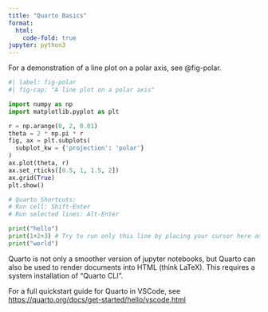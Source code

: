 ```yaml
---
title: "Quarto Basics"
format:
  html:
    code-fold: true
jupyter: python3
---
```


For a demonstration of a line plot on a polar axis, see @fig-polar.

```python
#| label: fig-polar
#| fig-cap: "A line plot on a polar axis"

import numpy as np
import matplotlib.pyplot as plt

r = np.arange(0, 2, 0.01)
theta = 2 * np.pi * r
fig, ax = plt.subplots(
  subplot_kw = {'projection': 'polar'}
)
ax.plot(theta, r)
ax.set_rticks([0.5, 1, 1.5, 2])
ax.grid(True)
plt.show()

# Quarto Shortcuts:
# Run cell: Shift-Enter
# Run selected lines: Alt-Enter

print("hello")
print(1+2+3) # Try to run only this line by placing your cursor here and doing Alt-Enter
print("world")

```

Quarto is not only a smoother version of jupyter notebooks, but Quarto can also be used to render documents into HTML (think LaTeX). This requires a system installation of "Quarto CLI".

For a full quickstart guide for Quarto in VSCode, see <https://quarto.org/docs/get-started/hello/vscode.html>
